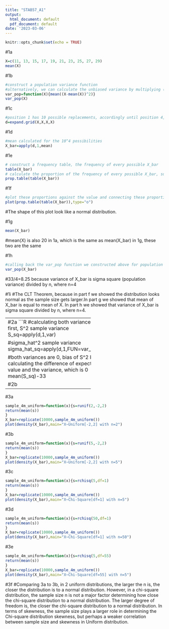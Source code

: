 ```yaml
---
title: "STAB57_A1"
output:
  html_document: default
  pdf_document: default
date: '2023-03-06'
---
```


```r
knitr::opts_chunk$set(echo = TRUE)
```

#1a
```r
X=c(11, 13, 15, 17, 19, 21, 23, 25, 27, 29)
mean(X)
```

#1b
```R
#construct a population variance function
#alternatively, we can calculate the unbiased variance by multiplying (n-1)/n: var(X) * (9)/10
var_pop=function(X){mean((X-mean(X))^2)}
var_pop(X)
```
#1c
```R
#position 1 has 10 possible replacements, accordingly until position 4, given 10^4 possibilities
d=expand.grid(X,X,X,X)
```
#1d
```R
#mean calculated for the 10^4 possibilities
X_bar=apply(d,1,mean)
```
#1e
```R
# construct a frequency table, the frequency of every possible X_bar
table(X_bar)
# calculate the proportion of the frequency of every possible X_bar, summing to 1
prop.table(table(X_bar))
```
#1f
```R
#plot these proportions against the value and connecting these proportions to form a curve by calling type "o"
plot(prop.table(table(X_bar)),type="o")
```
#The shape of this plot look like a normal distribution.

#1g
```R
mean(X_bar)
```
#mean(X) is also 20 in 1a, which is the same as mean(X_bar) in 1g, these two are the same

#1h
```R
#calling back the var_pop function we constructed above for population variance in 1b to calculate variance for X_bar
var_pop(X_bar)
```
#33/4=8.25 because variance of X_bar is sigma square (population variance) divided by n, where n=4

#1i
#The CLT Theorem, because in part f we showed the distribution looks normal as the sample size gets larger.In part g we showed that mean of X_bar is equal to mean of X. In part h we showed that variance of X_bar is sigma square divided by n, where n=4.

--------------------------------------
#2a
```R
#calculating both variances first, S^2 sample variance
S_sq=apply(d,1,var)

#sigma_hat^2 sample variance
sigma_hat_sq=apply(d,1,FUN=var_pop)

#both variances are 0, bias of S^2 by calculating the difference of expected value and the variance, which is 0
mean(S_sq)-33
```
# the bias is zero, meaning S_sq is an unbiased estimator
```R
#bias of Sigma_hat^2 by calculating the difference of expected value and the variance, which is 0
mean(sigma_hat_sq)-33
```
# bias is not zero, so sigma_hat_sq is an biased estimator

#2b
```R
#variance of sigma_hat^2
var_pop(sigma_hat_sq)
#square of bias of sigma_hat^2
(mean(sigma_hat_sq)-33)^2
#variance + square of bias of sigma_bias^2
var_pop(sigma_hat_sq)+(mean(sigma_hat_sq)-33)^2
#mse of sigma_hat^2
mean((sigma_hat_sq-33)^2)
```
#True, because variance + square of bias of sigma_bias^2 is equal to the MSE of sigma_hat^2.
--------------------------

#3a
```R
sample_4m_uniform=function(x){s=runif(2,-2,2)
return(mean(s))
}
X_bar=replicate(10000,sample_4m_uniform())
plot(density(X_bar),main="X~Uniform[-2,2] with n=2")
```

#3b
```R
sample_4m_uniform=function(x){s=runif(5,-2,2)
return(mean(s))
}
X_bar=replicate(10000,sample_4m_uniform())
plot(density(X_bar),main="X~Uniform[-2,2] with n=5")
```

#3c
```R
sample_4m_uniform=function(x){s=rchisq(5,df=1)
return(mean(s))
}
X_bar=replicate(10000,sample_4m_uniform())
plot(density(X_bar),main="X~Chi-Square[df=1] with n=5")
```

#3d
```R
sample_4m_uniform=function(x){s=rchisq(50,df=1)
return(mean(s))
}
X_bar=replicate(10000,sample_4m_uniform())
plot(density(X_bar),main="X~Chi-Square[df=1] with n=50")
```

#3e
```R
sample_4m_uniform=function(x){s=rchisq(5,df=55)
return(mean(s))
}
X_bar=replicate(10000,sample_4m_uniform())
plot(density(X_bar),main="X~Chi-Square[df=55] with n=5")
```

#3f
#Comparing 3a to 3b, in 2 uniform distributions, the larger the n is, the closer the distribution is to a normal distribution. However, in a chi-square distribution, the sample size n is not a major factor determining how close the chi-square distribution to a normal distribution. The larger degree of freedom is, the closer the chi-square distribution to a normal distribution. In terms of skewness, the sample size plays a larger role in determining the Chi-square distribution skewness, but perhaps a weaker correlation between sample size and skewness in Uniform distribution.
















